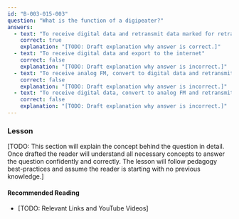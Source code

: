 ```yaml
---
id: "B-003-015-003"
question: "What is the function of a digipeater?"
answers:
  - text: "To receive digital data and retransmit data marked for retransmission"
    correct: true
    explanation: "[TODO: Draft explanation why answer is correct.]"
  - text: "To receive digital data and export to the internet"
    correct: false
    explanation: "[TODO: Draft explanation why answer is incorrect.]"
  - text: "To receive analog FM, convert to digital data and retransmit"
    correct: false
    explanation: "[TODO: Draft explanation why answer is incorrect.]"
  - text: "To receive digital data, convert to analog FM and retransmit"
    correct: false
    explanation: "[TODO: Draft explanation why answer is incorrect.]"
---
```


### Lesson

[TODO: This section will explain the concept behind the question in detail. Once drafted the reader will understand all necessary concepts to answer the question confidently and correctly. The lesson will follow pedagogy best-practices and assume the reader is starting with no previous knowledge.]

#### Recommended Reading

- [TODO: Relevant Links and YouTube Videos]
